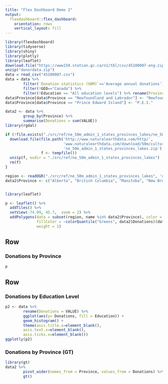 ```yaml
---
title: "Flex Dashboard Demo 2"
output: 
  flexdashboard::flex_dashboard:
    orientation: rows
    vertical_layout: fill
---
```


```r
library(flexdashboard)
library(tidyverse)
library(shiny)
library(plotly)
library(leaflet)
download.file("https://www150.statcan.gc.ca/n1/tbl/csv/45100007-eng.zip", "donordata.zip")
unzip("donordata.zip")
data = read_csv("45100007.csv")
data = data %>%
        filter(`Donation statistics (UOM)`=='Average annual donations') %>%
        filter(!GEO=="Canada") %>%
        filter(!Education == "All education levels") %>% rename(Province = GEO)
data$Province[data$Province == "Newfoundland and Labrador"] <- "Newfoundland"
data$Province[data$Province == "Prince Edward Island"] <- "P.E.I."

data2 <- data %>%
        group_by(Province) %>%
        summarise(Donations = sum(VALUE))
library(rgdal)

if (!file.exists("./src/ref/ne_50m_admin_1_states_provinces_lakes/ne_50m_admin_1_states_provinces_lakes.dbf")){
  download.file(file.path('http://www.naturalearthdata.com/http/',
                          'www.naturalearthdata.com/download/50m/cultural',
                          'ne_50m_admin_1_states_provinces_lakes.zip'), 
                f <- tempfile())
  unzip(f, exdir = "./src/ref/ne_50m_admin_1_states_provinces_lakes")
  rm(f)
}

region <- readOGR("./src/ref/ne_50m_admin_1_states_provinces_lakes", 'ne_50m_admin_1_states_provinces_lakes', encoding='UTF-8')
data2$Province <- c("Alberta", "British Columbia", "Manitoba", "New Brunswick", "Newfoundland and Labrador", "Nova Scotia", "Ontario", "Prince Edward Island", "QuÃ©bec", "Saskatchewan")


library(leaflet)

p <- leaflet() %>% 
  addTiles() %>% 
  setView(-74.09, 45.7,  zoom = 2) %>% 
  addPolygons(data = subset(region, name %in% data2$Province), color = "#444444", opacity = 1.0, fillOpacity = 0.75,
              fillColor = ~colorQuantile("Greens", data2$Donations)(data2$Donations),
              weight = 1)

```

## Row {data-height="500"}

### **Donations by Province**

```r
p
```

## Row {data-height="500"}

### **Donations by Education Level**

```r
p2 <- data %>%
        rename(Donations = VALUE) %>%
        ggplot(aes(y= Donations, fill = Education)) +
        geom_histogram() +
        theme(axis.title.x=element_blank(),
        axis.text.x=element_blank(),
        axis.ticks.x=element_blank())
ggplotly(p2)
```

### **Donations by Province (GT)**

```r
library(gt)
data2 %>% 
        pivot_wider(names_from = Province, values_from = Donations) %>%
        gt()

```
